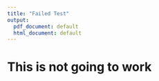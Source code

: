 ```yaml
---
title: "Failed Test"
output:
  pdf_document: default
  html_document: default
---
```


# This is not going to work

